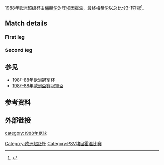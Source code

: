 
{{Infobox football match
| title                   = 1988 European Super Cup
| image                   = 
| event                   = 
| team1                   = [[皇家梅赫伦足球会|梅赫伦]]
| team1association        = {{flagicon|BEL|size=30px}}
| team1score              = 3
| team2                   = [[埃因霍温足球俱乐部|埃因霍温]]
| team2association        = {{flagicon|NED|size=30px}}
| team2score              = 1
| details                 = on aggregate
| firstleg                = First leg
| team1score1             = 3
| team2score1             = 0
| details1                = 
| date1                   = 1 February 1989
| stadium1                = [[Argosstadion_Achter_de_Kazerne|Argosstadion Achter de Kazerne]]
| city1                   = [[Mechelen|Mechelen]]
| man_of_the_match1a      = 
| man_of_the_match1atitle = 
| man_of_the_match1b      = 
| man_of_the_match1btitle = 
| referee1                = [[Siegfried_Kirschen|Siegfried Kirschen]] ([[Deutscher_Fußball-Verband_der_DDR|East Germany]])
| attendance1             = 7,000
| weather1                = 
| secondleg               = Second leg
| team1score2             = 0
| team2score2             = 1
| details2                = 
| date2                   = 8 February 1989
| stadium2                = [[Philips_Stadion|Philips Stadion]]
| city2                   = [[Eindhoven|Eindhoven]]
| man_of_the_match2a      = 
| man_of_the_match2atitle = 
| man_of_the_match2b      = 
| man_of_the_match2btitle = 
| referee2                = [[Erik_Fredriksson|Erik Fredriksson]] ([[Swedish_Football_Association|Sweden]])
| attendance2             = 17,100
| weather2                = 
| previous                = [[1987年欧洲超级杯|1987]]
| next                    = [[1989年欧洲超级杯|1989]]
}}
1988年欧洲超级杯由[[皇家梅赫伦足球会|梅赫伦]]对阵[[埃因霍温足球俱乐部|埃因霍温]]，最终梅赫伦以总比分3-1夺冠<ref>{{Cite web | url = http://www.uefa.com/competitions/supercup/history/season=1988/intro.html | publisher = [[UEFA|UEFA]] | accessdate = 2008-03-14 | title = Mechelen miracle continues | deadurl = yes | archiveurl = https://web.archive.org/web/20080518051610/http://www.uefa.com/competitions/supercup/history/season%3D1988/intro.html | archivedate = 2008-05-18 }}</ref>。

==Match details==

=== First leg===
{{Football box
|date=1989-02-01
|team1=[[KV_Mechelen|KV Mechelen]] {{Flagicon|BEL}}
|score=3–0
|report=
|team2={{Flagicon|NED}} [[PSV_Eindhoven|PSV Eindhoven]]
|goals1=[[John_Bosman|Bosman]] {{goal|16||50}}<br>[[Pascal_De_Wilde|De Wilde]] {{goal|17}}
|goals2=
|stadium=[[Argosstadion_Achter_de_Kazerne|Argosstadion Achter de Kazerne]], [[Mechelen|Mechelen]]
|attendance=7,000
|referee= }}

=== Second leg===
{{Football box
|date=1989-02-08
|team1=[[PSV_Eindhoven|PSV Eindhoven]] {{Flagicon|NED}}
|score=1–0
|report=
|team2={{Flagicon|BEL}} [[KV_Mechelen|KV Mechelen]]
|goals1=[[Hans_Gillhaus|Gillhaus]] {{goal|78}}
|goals2=
|stadium=[[Philips_Stadion|Philips Stadion]], [[Eindhoven|Eindhoven]]
|attendance=17,100
|referee= }}
==参见==
*[[1987–88年欧洲冠军杯|1987–88年欧洲冠军杯]]
*[[1987–88年歐洲盃賽冠軍盃|1987–88年歐洲盃賽冠軍盃]]

==参考资料==
{{reflist}}

==外部链接==
{{欧洲超级杯}}

{{DEFAULTSORT:1988 European Super Cup}}
[[Category:欧洲超级杯|Category:欧洲超级杯]]
[[category:1988年足球|category:1988年足球]]
[[Category:PSV埃因霍温比赛|Category:PSV埃因霍温比赛]]